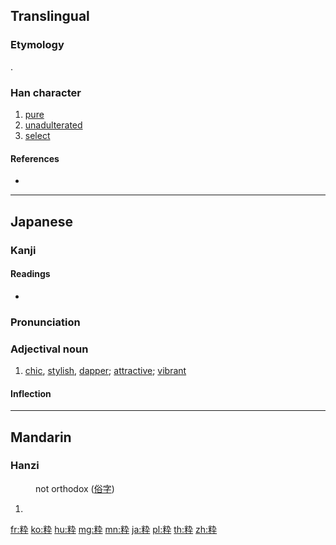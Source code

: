 {{character info/new}}
{{also|粹}}
==Translingual==

===Etymology===
{{Han simp|粹|f=卒|t=卆}}.

===Han character===
{{Han char|rn=119|rad=米|as=04|sn=10|four=|canj=FDKNJ|ids=⿰米卆}}

# [[pure]]
# [[unadulterated]]
# [[select]]

====References====
* {{Han ref|kx=0907.200|dkj=26875|hdz=53143.080|uh=7C8B|ud=31883}}

----

==Japanese==

===Kanji===
{{ja-kanji|grade=c|rs=米04|style=s|kyu=粹}}

====Readings====
* {{ja-readings|on=[[すい]] (sui), [[さい]] (sai)|kun=[[いき]] (iki)|nanori=}}

{{ja-kanjitab|いき|yomi=k}}

===Pronunciation===
{{ja-pron|いき|yomi=k}}

===Adjectival noun===
{{ja-adj|infl=na|いき|kyu=粹}}

# [[chic]], [[stylish]], [[dapper]]; [[attractive]]; [[vibrant]]

====Inflection====
{{ja-na|いき}}

----

==Mandarin==

===Hanzi===
{{cmn-hanzi|pin=[[cuì]] ([[cui4]])|wg=ts'ui<sup>4</sup>}}
: not orthodox ([[俗字]])

# {{defn|lang=cmn|sort=米04}}

[[fr:粋]]
[[ko:粋]]
[[hu:粋]]
[[mg:粋]]
[[mn:粋]]
[[ja:粋]]
[[pl:粋]]
[[th:粋]]
[[zh:粋]]